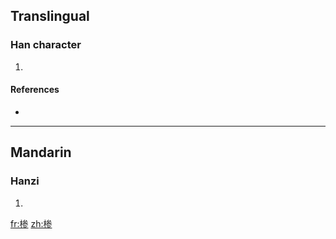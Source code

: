 ==Translingual==

===Han character===
{{Han char|rn=75|rad=木|as=08|sn=12|four=|canj=木戈大竹 (DIKH)}}

# {{defn|Han|sort=木08}}

====References====
* {{Han ref|kx=0537.131|hdz=21242.021|uh=692E|ud=26926}}

----

==Mandarin==

===Hanzi===
{{cmn-hanzi|pin=[[sēn]] ([[sen1]])|wg=sen<sup>1</sup>}}

# {{defn|Mandarin}}

[[fr:椮]]
[[zh:椮]]